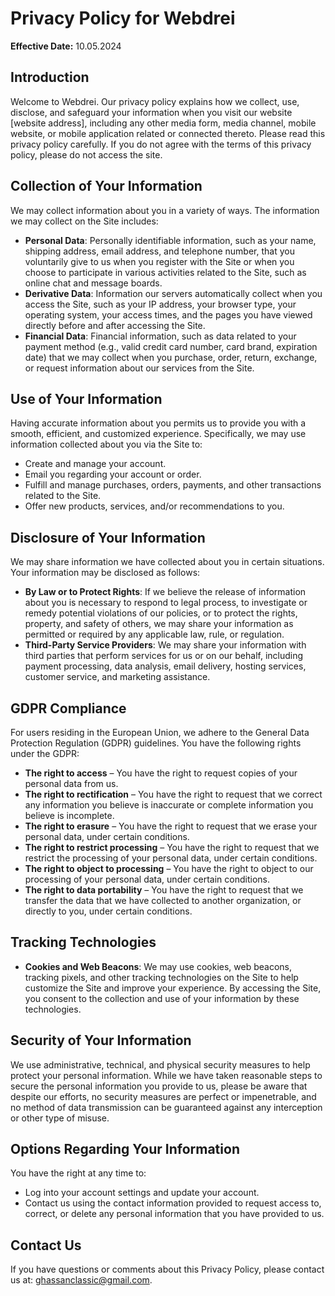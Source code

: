 # Privacy Policy for Webdrei

**Effective Date:** 10.05.2024

## Introduction

Welcome to Webdrei. Our privacy policy explains how we collect, use, disclose, and safeguard your information when you visit our website [website address], including any other media form, media channel, mobile website, or mobile application related or connected thereto. Please read this privacy policy carefully. If you do not agree with the terms of this privacy policy, please do not access the site.

## Collection of Your Information

We may collect information about you in a variety of ways. The information we may collect on the Site includes:

- **Personal Data**: Personally identifiable information, such as your name, shipping address, email address, and telephone number, that you voluntarily give to us when you register with the Site or when you choose to participate in various activities related to the Site, such as online chat and message boards.
- **Derivative Data**: Information our servers automatically collect when you access the Site, such as your IP address, your browser type, your operating system, your access times, and the pages you have viewed directly before and after accessing the Site.
- **Financial Data**: Financial information, such as data related to your payment method (e.g., valid credit card number, card brand, expiration date) that we may collect when you purchase, order, return, exchange, or request information about our services from the Site.

## Use of Your Information

Having accurate information about you permits us to provide you with a smooth, efficient, and customized experience. Specifically, we may use information collected about you via the Site to:

- Create and manage your account.
- Email you regarding your account or order.
- Fulfill and manage purchases, orders, payments, and other transactions related to the Site.
- Offer new products, services, and/or recommendations to you.

## Disclosure of Your Information

We may share information we have collected about you in certain situations. Your information may be disclosed as follows:

- **By Law or to Protect Rights**: If we believe the release of information about you is necessary to respond to legal process, to investigate or remedy potential violations of our policies, or to protect the rights, property, and safety of others, we may share your information as permitted or required by any applicable law, rule, or regulation.
- **Third-Party Service Providers**: We may share your information with third parties that perform services for us or on our behalf, including payment processing, data analysis, email delivery, hosting services, customer service, and marketing assistance.

## GDPR Compliance

For users residing in the European Union, we adhere to the General Data Protection Regulation (GDPR) guidelines. You have the following rights under the GDPR:

- **The right to access** – You have the right to request copies of your personal data from us.
- **The right to rectification** – You have the right to request that we correct any information you believe is inaccurate or complete information you believe is incomplete.
- **The right to erasure** – You have the right to request that we erase your personal data, under certain conditions.
- **The right to restrict processing** – You have the right to request that we restrict the processing of your personal data, under certain conditions.
- **The right to object to processing** – You have the right to object to our processing of your personal data, under certain conditions.
- **The right to data portability** – You have the right to request that we transfer the data that we have collected to another organization, or directly to you, under certain conditions.

## Tracking Technologies

- **Cookies and Web Beacons**: We may use cookies, web beacons, tracking pixels, and other tracking technologies on the Site to help customize the Site and improve your experience. By accessing the Site, you consent to the collection and use of your information by these technologies.

## Security of Your Information

We use administrative, technical, and physical security measures to help protect your personal information. While we have taken reasonable steps to secure the personal information you provide to us, please be aware that despite our efforts, no security measures are perfect or impenetrable, and no method of data transmission can be guaranteed against any interception or other type of misuse.

## Options Regarding Your Information

You have the right at any time to:

- Log into your account settings and update your account.
- Contact us using the contact information provided to request access to, correct, or delete any personal information that you have provided to us.

## Contact Us

If you have questions or comments about this Privacy Policy, please contact us at: [ghassanclassic@gmail.com](mailto:ghassanclassic@gmail.com).
